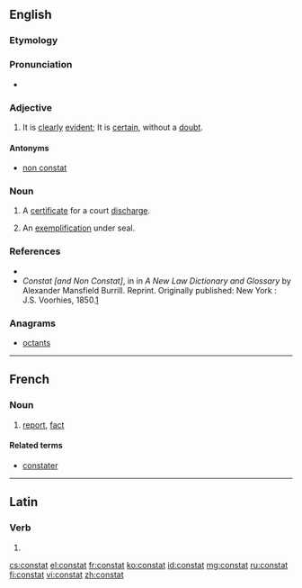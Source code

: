 ==English==

===Etymology===
{{etyl|la|en}} {{term/t|la|cōnstat}}

===Pronunciation===
*{{a|UK}} {{IPA|/ˈkɒnstat/}}

===Adjective===
{{en-adj|-}}

# {{context|legal|religion|science|lang=en}} It is [[clear]]ly [[evident]]; It is [[certain]], without a [[doubt]].

====Antonyms====
* [[non constat]]

===Noun===
{{en-noun}}

# {{context|legal|lang=en}} A [[certificate]] for a court [[discharge]].
# {{context|legal|lang=en}} An [[exemplification]] under seal.

===References===

* {{R:Webster 1913|constat}}
* ''Constat [and Non Constat]'', in in ''A New Law Dictionary and Glossary'' by Alexander Mansfield Burrill. Reprint. Originally published: New York : J.S. Voorhies, 1850.[http://books.google.com/books?id=DeQYXYMBtwgC&pg=PA110&lpg=PA110&dq=atpatruus&source=web&ots=CS4in-556J&sig=rR7Y8zx6YSZjwzjWoQ9ShcYT7Qc#PPA268,M1]

===Anagrams===
* [[octants#English|octants]]

----

==French==

===Noun===
{{fr-noun|m}}

# [[report]], [[fact]]

====Related terms====
* [[constater]]

----

==Latin==

===Verb===
{{la-verb-form|cōnstat}}

# {{conjugation of|cōnstō||3|s|pres|act|ind|lang=la}}

[[cs:constat]]
[[el:constat]]
[[fr:constat]]
[[ko:constat]]
[[id:constat]]
[[mg:constat]]
[[ru:constat]]
[[fi:constat]]
[[vi:constat]]
[[zh:constat]]
